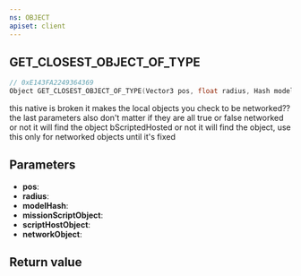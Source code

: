 ```yaml
---
ns: OBJECT
apiset: client
---
```

## GET_CLOSEST_OBJECT_OF_TYPE

```c
// 0xE143FA2249364369
Object GET_CLOSEST_OBJECT_OF_TYPE(Vector3 pos, float radius, Hash modelHash, BOOL missionScriptObject, BOOL scriptHostObject, BOOL networkObject);
```

this native is broken it makes the local objects you check to be networked??
 the last parameters also don't matter if they are all true or false networked or not it will find the object bScriptedHosted or not it will find the object, use this only for networked objects until it's fixed

## Parameters
* **pos**:
* **radius**:
* **modelHash**:
* **missionScriptObject**:
* **scriptHostObject**:
* **networkObject**:

## Return value